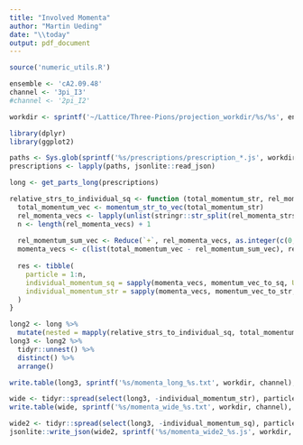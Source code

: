 ```yaml
---
title: "Involved Momenta"
author: "Martin Ueding"
date: "\\today"
output: pdf_document
---
```


```r
source('numeric_utils.R')

ensemble <- 'cA2.09.48'
channel <- '3pi_I3'
#channel <- '2pi_I2'

workdir <- sprintf('~/Lattice/Three-Pions/projection_workdir/%s/%s', ensemble, channel)

library(dplyr)
library(ggplot2)
```

```r
paths <- Sys.glob(sprintf('%s/prescriptions/prescription_*.js', workdir))
prescriptions <- lapply(paths, jsonlite::read_json)
```

```r
long <- get_parts_long(prescriptions)
```

```r
relative_strs_to_individual_sq <- function (total_momentum_str, rel_momenta_strs) {
  total_momentum_vec <- momentum_str_to_vec(total_momentum_str)
  rel_momenta_vecs <- lapply(unlist(stringr::str_split(rel_momenta_strs, ',')), momentum_str_to_vec)
  n <- length(rel_momenta_vecs) + 1
  
  rel_momentum_sum_vec <- Reduce(`+`, rel_momenta_vecs, as.integer(c(0, 0, 0)))
  momenta_vecs <- c(list(total_momentum_vec - rel_momentum_sum_vec), rel_momenta_vecs)
  
  res <- tibble(
    particle = 1:n,
    individual_momentum_sq = sapply(momenta_vecs, momentum_vec_to_sq, USE.NAMES = FALSE),
    individual_momentum_str = sapply(momenta_vecs, momentum_vec_to_str, USE.NAMES = FALSE)
  )
}
```

```r
long2 <- long %>%
  mutate(nested = mapply(relative_strs_to_individual_sq, total_momentum_str, rel_momenta_str, SIMPLIFY = FALSE, USE.NAMES = FALSE))
long3 <- long2 %>%
  tidyr::unnest() %>%
  distinct() %>%
  arrange()
```

```r
write.table(long3, sprintf('%s/momenta_long_%s.txt', workdir, channel), row.names = FALSE)

wide <- tidyr::spread(select(long3, -individual_momentum_str), particle, individual_momentum_sq, sep = '_')
write.table(wide, sprintf('%s/momenta_wide_%s.txt', workdir, channel), row.names = FALSE)

wide2 <- tidyr::spread(select(long3, -individual_momentum_sq), particle, individual_momentum_str, sep = '_')
jsonlite::write_json(wide2, sprintf('%s/momenta_wide2_%s.js', workdir, channel))
```